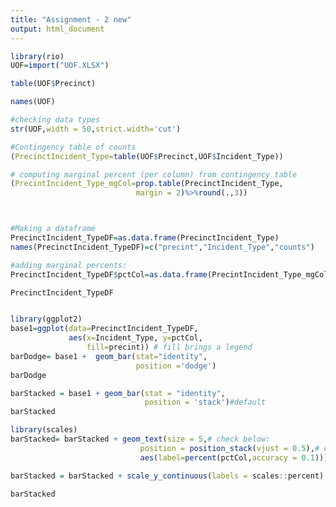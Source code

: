```yaml
---
title: "Assignment - 2 new"
output: html_document
---
```


```r
library(rio)
UOF=import("UOF.XLSX")
```

```r
table(UOF$Precinct)
```

```r
names(UOF)

#checking data types
str(UOF,width = 50,strict.width='cut')

#Contingency table of counts
(PrecinctIncident_Type=table(UOF$Precinct,UOF$Incident_Type))

# computing marginal percent (per column) from contingency table
(PrecintIncident_Type_mgCol=prop.table(PrecinctIncident_Type,
                            margin = 2)%>%round(.,3))



#Making a dataframe
PrecinctIncident_TypeDF=as.data.frame(PrecinctIncident_Type)
names(PrecinctIncident_TypeDF)=c("precint","Incident_Type","counts")

#adding marginal percents:
PrecinctIncident_TypeDF$pctCol=as.data.frame(PrecintIncident_Type_mgCol)[,3]

PrecinctIncident_TypeDF


library(ggplot2)
base1=ggplot(data=PrecinctIncident_TypeDF, 
             aes(x=Incident_Type, y=pctCol,
                 fill=precint)) # fill brings a legend
barDodge= base1 +  geom_bar(stat="identity",
                            position ='dodge') 
barDodge 

barStacked = base1 + geom_bar(stat = "identity",
                              position = 'stack')#default
barStacked 

library(scales)
barStacked= barStacked + geom_text(size = 5,# check below:
                             position = position_stack(vjust = 0.5),# center
                             aes(label=percent(pctCol,accuracy = 0.1)))# percent format

barStacked = barStacked + scale_y_continuous(labels = scales::percent)

barStacked


```
